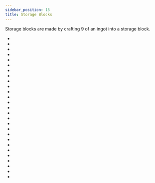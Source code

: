 ```yaml
---
sidebar_position: 15
title: Storage Blocks
---
```


<ItemImage file="lead_storage_block" alt="Storage Blocks" size="200" />

Storage blocks are made by crafting 9 of an ingot into a storage block.

 - <McItem slug="techreborn:advanced_alloy_storage_block" />
 - <McItem slug="techreborn:aluminum_storage_block" />
 - <McItem slug="techreborn:brass_storage_block" />
 - <McItem slug="techreborn:bronze_storage_block" />
 - <McItem slug="techreborn:chrome_storage_block" />
 - <McItem slug="techreborn:electrum_storage_block" />
 - <McItem slug="techreborn:hot_tungstensteel_storage_block" />
 - <McItem slug="techreborn:invar_storage_block" />
 - <McItem slug="techreborn:iridium_reinforced_stone_storage_block" />
 - <McItem slug="techreborn:iridium_reinforced_tungstensteel_storage_block" />
 - <McItem slug="techreborn:iridium_storage_block" />
 - <McItem slug="techreborn:lead_storage_block" />
 - <McItem slug="techreborn:nickel_storage_block" />
 - <McItem slug="techreborn:peridot_storage_block" />
 - <McItem slug="techreborn:platinum_storage_block" />
 - <McItem slug="techreborn:red_garnet_storage_block" />
 - <McItem slug="techreborn:refined_iron_storage_block" />
 - <McItem slug="techreborn:ruby_storage_block" />
 - <McItem slug="techreborn:sapphire_storage_block" />
 - <McItem slug="techreborn:silver_storage_block" />
 - <McItem slug="techreborn:steel_storage_block" />
 - <McItem slug="techreborn:tin_storage_block" />
 - <McItem slug="techreborn:titanium_storage_block" />
 - <McItem slug="techreborn:tungsten_storage_block" />
 - <McItem slug="techreborn:tungstensteel_storage_block" />
 - <McItem slug="techreborn:yellow_garnet_storage_block" />
 - <McItem slug="techreborn:zinc_storage_block" />
